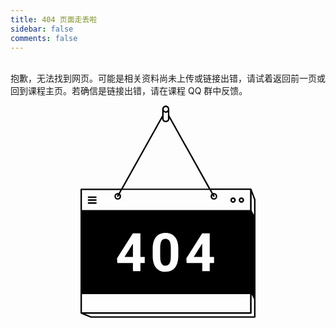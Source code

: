 ```yaml
---
title: 404 页面走丢啦
sidebar: false
comments: false
---
```


<br>
抱歉，无法找到网页。可能是相关资料尚未上传或链接出错，请试着返回前一页或回到课程主页。若确信是链接出错，请在课程 QQ 群中反馈。

:::{style="text-align:center"}
<svg width="280" height="340" viewBox="0 0 231 280">
<g>
<path d="M230.9,123.8l-5.1-13.4c0,0,0-0.1-0.1-0.1c-0.1-0.4-0.5-0.8-0.9-0.8h-53.4l-54.2-96.7V4.2h-0.1 C117,1.8,115,0,112.6,0c-2.4,0-4.4,1.8-4.7,4.2h-0.1v0.6c0,0,0,0,0,0s0,0,0,0V13l-54.1,96.6H1c-0.5,0-1,0.4-1,1v163.2 c0,0.4,0.3,0.8,0.7,0.9c0,0,0.1,0.1,0.1,0.1l12.7,5.2c0.1,0,0.2,0.1,0.4,0.1H230c0.5,0,1-0.4,1-1V124.2 C231,124.1,231,123.9,230.9,123.8z M109.8,4.8c0-1.6,1.3-2.8,2.8-2.8c1.6,0,2.8,1.3,2.8,2.8c0,1.6-1.3,2.8-2.8,2.8 C111,7.6,109.8,6.4,109.8,4.8L109.8,4.8z M109.8,8.6c0.8,0.6,1.8,1,2.8,1c1.1,0,2-0.4,2.8-1v9.1c0,1.2-1,2.3-2.3,2.3H112 c-1.2,0-2.3-1-2.3-2.3V8.6z M107.8,16.9v0.8c0,2.3,1.9,4.2,4.2,4.2h1.1c2.3,0,4.2-1.9,4.2-4.2v-0.9l51.9,92.8H55.9L107.8,16.9z  M1.9,111.5h50.7l-2.3,4.1c-0.4-0.1-0.7-0.2-1.1-0.2c-2.4,0-4.4,2-4.4,4.4s2,4.4,4.4,4.4c2.4,0,4.4-2,4.4-4.4 c0-1.4-0.6-2.6-1.6-3.4l2.8-5h115.5l2.9,5.1c-0.9,0.8-1.5,2-1.5,3.3c0,2.4,2,4.4,4.4,4.4c2.4,0,4.4-2,4.4-4.4s-2-4.4-4.4-4.4 c-0.4,0-0.9,0.1-1.3,0.2l-2.3-4.2h51.3V138H1.9V111.5z M48.7,120.5c0.2,0.1,0.3,0.1,0.5,0.1c0.3,0,0.7-0.2,0.8-0.5l1-1.8 c0.4,0.4,0.6,1,0.6,1.6c0,1.4-1.1,2.5-2.5,2.5c-1.4,0-2.5-1.1-2.5-2.5c0-1.4,1.1-2.5,2.5-2.5c0,0,0.1,0,0.1,0l-1,1.7 C48.1,119.6,48.3,120.2,48.7,120.5z M176.9,119.1l-1-1.7c0.1,0,0.2,0,0.3,0c1.4,0,2.5,1.1,2.5,2.5c0,1.4-1.1,2.5-2.5,2.5 s-2.5-1.1-2.5-2.5c0-0.6,0.2-1.1,0.5-1.5l0.9,1.7c0.2,0.3,0.5,0.5,0.8,0.5c0.2,0,0.3,0,0.5-0.1C177,120.2,177.1,119.6,176.9,119.1z  M140.1,207.9l-0.4-6.3l20.9-33h10v31.2h5.7v8h-5.7v10.8h-9.9v-10.8H140.1z M129.1,188.8v9.2c0,6.9-1.4,12.2-4.3,15.9 c-2.9,3.7-7.1,5.5-12.6,5.5c-5.5,0-9.6-1.8-12.5-5.4c-2.9-3.6-4.4-8.8-4.4-15.5v-9.2c0-7,1.5-12.3,4.4-15.9 c2.9-3.6,7.1-5.4,12.5-5.4c5.5,0,9.6,1.8,12.5,5.4C127.6,176.9,129.1,182,129.1,188.8z M48.6,207.9l-0.4-6.3l20.9-33h10v31.2h5.7v8 h-5.7v10.8h-9.9v-10.8H48.6z M1.9,248.9h221.9v23.9H1.9V248.9z M229.1,278.1h-215l-8.2-3.3h219c0.5,0,1-0.4,1-1v-24.3l3.2,6.2 V278.1z M229.1,144.3l-3.2-5.8v-22.6l3.2,8.5V144.3z"></path>
<polygon points="160.6,182.2 159.9,183.3 149.5,199.8 160.6,199.8"></polygon>
<polygon points="69.2,182.2 68.5,183.3 58.1,199.8 69.2,199.8"></polygon>
<path d="M112.2,175.9c-2.3,0-4.1,0.9-5.2,2.7s-1.7,4.6-1.8,8.5v12.2c0,4.1,0.6,7.1,1.7,9.1c1.1,2,2.9,3,5.3,3 c2.4,0,4.2-1,5.3-2.9s1.6-4.8,1.7-8.7v-11.9c0-4.2-0.6-7.2-1.7-9.1C116.3,176.9,114.6,175.9,112.2,175.9z"></path>
<path d="M212.4,121.2c-2,0-3.6,1.6-3.6,3.6c0,2,1.6,3.6,3.6,3.6s3.6-1.6,3.6-3.6C216,122.8,214.4,121.2,212.4,121.2z  M212.4,126.4c-0.9,0-1.6-0.7-1.6-1.6s0.7-1.6,1.6-1.6s1.6,0.7,1.6,1.6S213.3,126.4,212.4,126.4z"></path>
<path d="M201.4,121.2c-2,0-3.6,1.6-3.6,3.6c0,2,1.6,3.6,3.6,3.6s3.6-1.6,3.6-3.6C205,122.8,203.4,121.2,201.4,121.2z  M201.4,126.4c-0.9,0-1.6-0.7-1.6-1.6s0.7-1.6,1.6-1.6s1.6,0.7,1.6,1.6S202.3,126.4,201.4,126.4z"></path>
<path d="M20.3,119.9h-9.7c-0.5,0-1,0.4-1,1c0,0.5,0.4,1,1,1h9.7c0.5,0,1-0.4,1-1C21.2,120.3,20.8,119.9,20.3,119.9z"></path>
<path d="M20.3,123.8h-9.7c-0.5,0-1,0.4-1,1c0,0.5,0.4,1,1,1h9.7c0.5,0,1-0.4,1-1C21.2,124.2,20.8,123.8,20.3,123.8z"></path>
<path d="M20.3,127.7h-9.7c-0.5,0-1,0.4-1,1s0.4,1,1,1h9.7c0.5,0,1-0.4,1-1S20.8,127.7,20.3,127.7z"></path>
</g>
</svg>
:::
